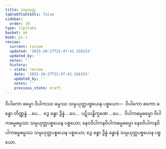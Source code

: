 ```yaml
---
title: သမ္ပယုတ္တ
tableOfContents: false
sidebar:
  order: 19
type: tipitaka
basket: ab
book: p1-1
review:
  current: review
  updated: '2025-10-27T21:47:41.316153'
  updated_by: ''
  notes: ''
  history:
  - state: review
    date: '2025-10-27T21:47:41.316153'
    updated_by: ''
    notes: ''
    previous_state: draft
---
```



<ReviewStatus review={frontmatter.review} showDetails={true} />

<HypothesisAnnotation frontmatter={frontmatter} />

<DynamicBreadcrumb />

<Division number="114" book="p1-1" e="ch" v="36" p="378">

<Paragraph number="2381" book="p1-1">
ဝိပါကော ဓမ္မော ဝိပါကဿ ဓမ္မဿ သမ္ပယုတ္တပစ္စယေန ပစ္စယော—  ဝိပါကော ဧကော ခန္ဓော တိဏ္ဏန္နံ …ပေ…  ဒွေ ခန္ဓာ ဒွိန္နံ …ပေ…  ပဋိသန္ဓိက္ခဏေ …ပေ…  ဝိပါကဓမ္မဓမ္မော ဝိပါကဓမ္မဓမ္မဿ သမ္ပယုတ္တပစ္စယေန ပစ္စယော; နေဝဝိပါကနဝိပါကဓမ္မဓမ္မော နေဝဝိပါကနဝိပါကဓမ္မဓမ္မဿ သမ္ပယုတ္တပစ္စယေန ပစ္စယော; ဒွေ ခန္ဓာ ဒွိန္နံ ခန္ဓာနံ သမ္ပယုတ္တပစ္စယေန ပစ္စယော.
</Paragraph>
</Division>